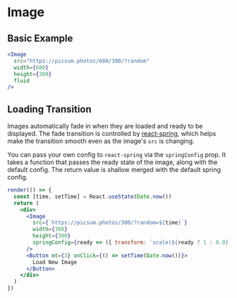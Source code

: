 # Image

## Basic Example

```jsx
<Image
  src="https://picsum.photos/680/300/?random"
  width={680}
  height={300}
  fluid
/>
```

## Loading Transition

Images automatically fade in when they are loaded and ready to be displayed. The fade transition is controlled by [react-spring](https://www.react-spring.io), which helps make the transition smooth even as the image's `src` is changing.

You can pass your own config to `react-spring` via the `springConfig` prop. It takes a function that passes the ready state of the image, along with the default config. The return value is shallow merged with the default spring config.

```jsx noInline
render(() => {
  const [time, setTime] = React.useState(Date.now())
  return (
    <div>
      <Image
        src={`https://picsum.photos/300/?random=${time}`}
        width={300}
        height={300}
        springConfig={ready => ({ transform: `scale(${ready ? 1 : 0.9})` })}
      />
      <Button mt={3} onClick={() => setTime(Date.now())}>
        Load New Image
      </Button>
    </div>
  )
})
```
